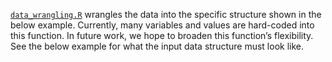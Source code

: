 [`data_wrangling.R`](https://github.com/WA-Department-of-Agriculture/soils/blob/main/R/data_wrangling.R) wrangles the data into the specific structure shown in the below example. Currently, many variables and values are hard-coded into this function. In future work, we hope to broaden this function's flexibility. See the below example for what the input data structure must look like.
